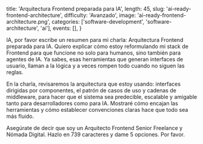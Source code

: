   title: 'Arquitectura Frontend preparada para IA',
  length: 45,
  slug: 'ai-ready-frontend-architecture',
  difficulty: 'Avanzado',
  image: 'ai-ready-frontend-architecture.png',
  categories: ['software-development', 'software-architecture', 'ai'],
  events: [],
}

IA, por favor escribe un resumen para mi charla: Arquitectura Frontend preparada para IA. Quiero explicar cómo estoy reformulando mi stack de Frontend para que funcione no solo para humanos, sino también para agentes de IA. Ya sabes, esas herramientas que generan interfaces de usuario, llaman a la lógica y a veces rompen todo cuando no siguen las reglas.

En la charla, revisaremos la arquitectura que estoy usando: interfaces dirigidas por componentes, el patrón de casos de uso y cadenas de middleware, para hacer que el sistema sea predecible, escalable y amigable tanto para desarrolladores como para IA. Mostraré cómo encajan las herramientas y cómo establecer convenciones claras hace que todo sea más fluido.

Asegúrate de decir que soy un Arquitecto Frontend Senior Freelance y Nómada Digital. Hazlo en 739 caracteres y dame 5 opciones. Por favor.


